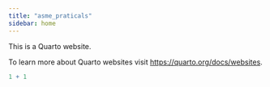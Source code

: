 ```yaml
---
title: "asme_praticals"
sidebar: home
---
```


This is a Quarto website.

To learn more about Quarto websites visit <https://quarto.org/docs/websites>.

```r
1 + 1
```
